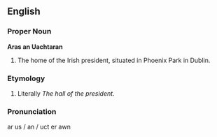 ==English==

===Proper Noun===
'''Aras an Uachtaran'''
#The home of the Irish president, situated in Phoenix Park in Dublin.

===Etymology===
#Literally ''The hall of the president''.
===Pronunciation===
ar us / an  / uct er awn
<P>
{{wikipedia}}
